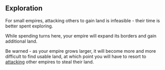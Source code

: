 ## Exploration

For small empires, attacking others to gain land is infeasible - their time is better spent exploring.

While spending turns here, your empire will expand its borders and gain additional land.

Be warned - as your empire grows larger, it will become more and more difficult to find usable land, at which point you will have to resort to [attacking](/diplomacy/war-council) other empires to steal their land.
